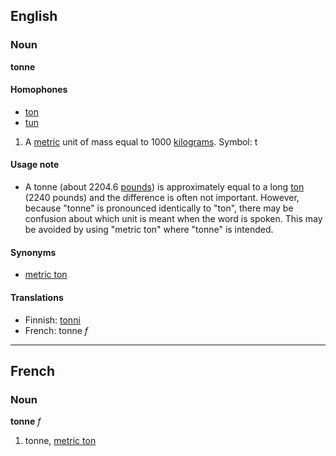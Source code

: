 ==English==
===Noun===
'''tonne'''

====Homophones====
*[[ton]]
*[[tun]]

#A [[metric]] unit of mass equal to 1000 [[kilogram]]s.  Symbol: t

====Usage note====
*A tonne (about 2204.6 [[pound]]s) is approximately equal to a long [[ton]] (2240 pounds) and the difference is often not important.  However, because "tonne" is pronounced identically to "ton", there may be confusion about which unit is meant when the word is spoken.  This may be avoided by using "metric ton" where "tonne" is intended.  <!--what happens when "ton" is meant?-->

====Synonyms====
*[[metric ton]]

====Translations====
*Finnish: [[tonni]]
*French: tonne ''f''

----
==French==
===Noun===
'''tonne''' ''f''

#tonne, [[metric ton]]